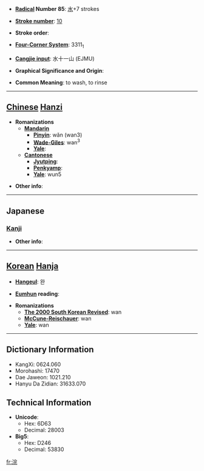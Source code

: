 * '''[[Wiktionary:Chinese radical index| Radical]] Number 85''': [[Wiktionary:Chinese radical index 水|水]]+7 strokes

* '''[[Wiktionary:Chinese total strokes index|Stroke number]]''': [[Wiktionary:Chinese total strokes index 10|10]]

* '''Stroke order''': 

* '''[[Wiktionary:Chinese four corner index|Four-Corner System]]''': 3311<sub>1</sub>

* '''[[Wiktionary:Chinese Cangjie index|Cangjie input]]''': 水十一山 (EJMU)

* '''Graphical Significance and Origin''': 

* '''Common Meaning''': to wash, to rinse

----

== [[Chinese]] [[Hanzi]] ==

* '''Romanizations'''
** '''[[Mandarin]]'''
*** '''[[Pinyin]]''': wǎn (wan3)
*** '''[[Wade-Giles]]''': wan<sup>3</sup>
*** '''[[Yale]]''': 
** '''[[Cantonese]]'''
*** '''[[Jyutping]]''':
*** '''[[Penkyamp]]''': 
*** '''[[Yale]]''': wun5

* '''Other info''': 

----

==Japanese==
===[[Kanji]]===
{{kanji|on readings=[[かん]] (kan)
|kun readings=[[あらう]] (arau)
}}

* '''Other info''':  

----

== [[Korean]] [[Hanja]] ==

* '''[[Hangeul]]''': 완

* '''[[Eumhun]] reading''': 

* '''Romanizations'''
** '''[[The 2000 South Korean Revised Romanization|The 2000 South Korean Revised]]''': wan
** '''[[McCune-Reischauer]]''': wan
** '''[[Yale]]''': wan

----

== Dictionary Information ==

* KangXi: 0624.060
* Morohashi: 17470
* Dae Jaweon: 1021.210
* Hanyu Da Zidian: 31633.070

== Technical Information ==

* '''Unicode''':
** Hex: 6D63
** Decimal: 28003
* '''Big5''':
** Hex: D246
** Decimal: 53830

[[fr:浣]]